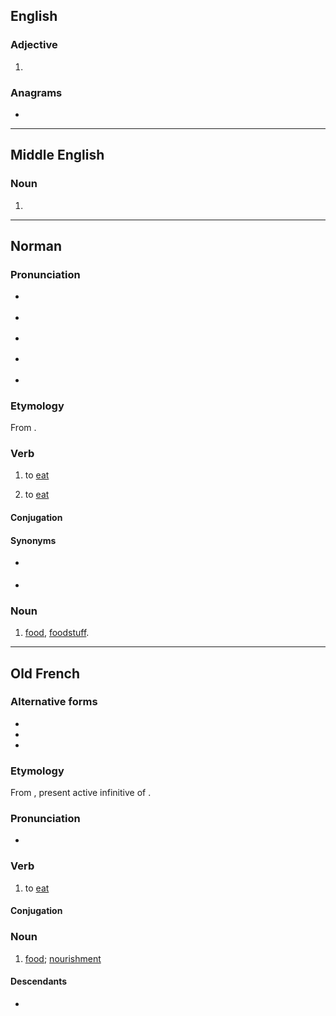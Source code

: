 ==English==

===Adjective===
{{head|en|comparative adjective}}

# {{en-comparative of|mangy}}

===Anagrams===
* {{anagrams|en|a=aegimnr|Germain|germain|germina|mearing|reaming}}

----

==Middle English==

===Noun===
{{head|enm|noun}}

# {{alt form|enm|manger}}

----

==Norman==

===Pronunciation===
* {{a|Cotentin}} {{IPA|nrf|/mãʊ̃.ʒi/}}
* {{a|Cotentin, partially}} {{IPA|nrf|/mãʊ̃.ʒji/}}
* {{a|Cotentin, partially}} {{IPA|nrf|/muʊ.ʒi/}}
* {{a|Pays de Caux, Pays de Bray, Rouen}} {{IPA|nrf|/mã.ʒe/}}
* {{a|Pays de Bray partially ; Guernesey, Jersey}} {{IPA|nrf|/mã.ʒje/}}

===Etymology===
From {{inh|nrf|fro|mangier}}.

===Verb===
{{nrf-verb}}

# {{lb|nrf|transitive}} to [[eat]]
#: {{ux|nrf|Chût jour-là, je '''mangîmes''' de la chair oû souper.|That day, we '''ate''' some meat for dinner.}}
# {{lb|nrf|intransitive}} to [[eat]]
#: {{ux|nrf|Il '''mangeüe''' ben pus de goule que d’autre seit !|It's strange that I don't '''eat''' anything.}}
#: {{ux|nrf|'''Mangier''' vîtement.|To '''eat''' quickly.}}

====Conjugation====
{{nrf-conj-ier|aveir|mang|mange|mangeü}}

====Synonyms====
* {{l|nrf|mâquier}} {{q|Pays de Caux, Pays de Bray, Rouen, partially in Cotentin}}
* {{l|nrf|mougier}} {{q|Cotentin, partially in Pays d'Auge}}

===Noun===
{{nrf-noun|m}}

# [[food]], [[foodstuff]].
#: {{ux|nrf|Du blanc-'''mangier'''.|(Kind of porridge, literally "white-food")}}

----

==Old French==

===Alternative forms===
* {{l|fro|manger}}
* {{l|fro|menger}}
* {{l|fro|mengier}}

===Etymology===
From {{inh|fro|la|manducāre}}, present active infinitive of {{m|la|manducō}}.
===Pronunciation===

* {{IPA|fro|[mãnˈdʒjé:r]}}

===Verb===
{{head|fro|verb}}

# to [[eat#Verb|eat]] {{gloss|consume food}}

====Conjugation====
{{fro-conj-ier|press=menju}}

===Noun===
{{fro-noun|m}}

# [[food]]; [[nourishment]]

====Descendants====
* {{desc|fr|manger}}